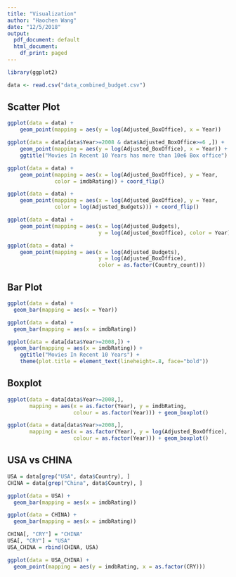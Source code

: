 ```yaml
---
title: "Visualization"
author: "Haochen Wang"
date: "12/5/2018"
output:
  pdf_document: default
  html_document:
    df_print: paged
---
```


```r
library(ggplot2)
```

```r
data <- read.csv("data_combined_budget.csv")
```

## Scatter Plot

```r
ggplot(data = data) + 
    geom_point(mapping = aes(y = log(Adjusted_BoxOffice), x = Year))
```

```r
ggplot(data = data[data$Year>=2008 & data$Adjusted_BoxOffice>=6 ,]) + 
    geom_point(mapping = aes(y = log(Adjusted_BoxOffice), x = Year)) +
    ggtitle("Movies In Recent 10 Years has more than 10e6 Box office")
```

```r
ggplot(data = data) + 
    geom_point(mapping = aes(x = log(Adjusted_BoxOffice), y = Year, 
               color = imdbRating)) + coord_flip()
```

```r
ggplot(data = data) + 
    geom_point(mapping = aes(x = log(Adjusted_BoxOffice), y = Year, 
               color = log(Adjusted_Budgets))) + coord_flip()
```

```r
ggplot(data = data) + 
    geom_point(mapping = aes(x = log(Adjusted_Budgets), 
                             y = log(Adjusted_BoxOffice), color = Year))
```

```r
ggplot(data = data) + 
    geom_point(mapping = aes(x = log(Adjusted_Budgets), 
                             y = log(Adjusted_BoxOffice), 
                             color = as.factor(Country_count)))
```

## Bar Plot

```r
ggplot(data = data) + 
  geom_bar(mapping = aes(x = Year))
```

```r
ggplot(data = data) + 
  geom_bar(mapping = aes(x = imdbRating))
```

```r
ggplot(data = data[data$Year>=2008,]) + 
  geom_bar(mapping = aes(x = imdbRating)) + 
    ggtitle("Movies In Recent 10 Years") +
    theme(plot.title = element_text(lineheight=.8, face="bold"))
```

## Boxplot

```r
ggplot(data = data[data$Year>=2008,], 
       mapping = aes(x = as.factor(Year), y = imdbRating, 
                     colour = as.factor(Year))) + geom_boxplot()
```

```r
ggplot(data = data[data$Year>=2008,], 
       mapping = aes(x = as.factor(Year), y = log(Adjusted_BoxOffice), 
                     colour = as.factor(Year))) + geom_boxplot()
```

## USA vs CHINA

```r
USA = data[grep("USA", data$Country), ]
CHINA = data[grep("China", data$Country), ]
```

```r
ggplot(data = USA) + 
  geom_bar(mapping = aes(x = imdbRating))
```

```r
ggplot(data = CHINA) + 
  geom_bar(mapping = aes(x = imdbRating))
```

```r
CHINA[, "CRY"] = "CHINA"
USA[, "CRY"] = "USA"
USA_CHINA = rbind(CHINA, USA)
```

```r
ggplot(data = USA_CHINA) + 
  geom_point(mapping = aes(y = imdbRating, x = as.factor(CRY)))
```